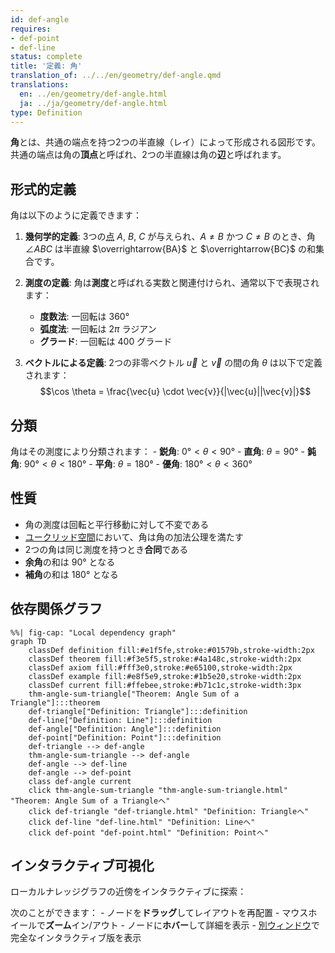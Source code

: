 ```yaml
---
id: def-angle
requires:
- def-point
- def-line
status: complete
title: '定義: 角'
translation_of: ../../en/geometry/def-angle.qmd
translations:
  en: ../en/geometry/def-angle.html
  ja: ../ja/geometry/def-angle.html
type: Definition
---
```


**角**とは、共通の端点を持つ2つの半直線（レイ）によって形成される図形です。共通の端点は角の**頂点**と呼ばれ、2つの半直線は角の**辺**と呼ばれます。

## 形式的定義

角は以下のように定義できます：

1. **幾何学的定義**: 3つの[点](def-point.qmd) $A$, $B$, $C$ が与えられ、$A \neq B$ かつ $C \neq B$ のとき、角 $\angle ABC$ は半直線 $\overrightarrow{BA}$ と $\overrightarrow{BC}$ の和集合です。

2. **測度の定義**: 角は**測度**と呼ばれる実数と関連付けられ、通常以下で表現されます：
   - **度数法**: 一回転は $360°$
   - **弧度法**: 一回転は $2\pi$ ラジアン
   - **グラード**: 一回転は $400$ グラード

3. **ベクトルによる定義**: 2つの非零ベクトル $\vec{u}$ と $\vec{v}$ の間の角 $\theta$ は以下で定義されます：
   $$\cos \theta = \frac{\vec{u} \cdot \vec{v}}{|\vec{u}||\vec{v}|}$$

## 分類

角はその測度により分類されます：
- **鋭角**: $0° < \theta < 90°$
- **直角**: $\theta = 90°$
- **鈍角**: $90° < \theta < 180°$
- **平角**: $\theta = 180°$
- **優角**: $180° < \theta < 360°$

## 性質

- 角の測度は回転と平行移動に対して不変である
- [ユークリッド空間](def-euclidean-space.qmd)において、角は角の加法公理を満たす
- 2つの角は同じ測度を持つとき**合同**である
- **余角**の和は $90°$ となる
- **補角**の和は $180°$ となる

## 依存関係グラフ

```mermaid
%%| fig-cap: "Local dependency graph"
graph TD
    classDef definition fill:#e1f5fe,stroke:#01579b,stroke-width:2px
    classDef theorem fill:#f3e5f5,stroke:#4a148c,stroke-width:2px
    classDef axiom fill:#fff3e0,stroke:#e65100,stroke-width:2px
    classDef example fill:#e8f5e9,stroke:#1b5e20,stroke-width:2px
    classDef current fill:#ffebee,stroke:#b71c1c,stroke-width:3px
    thm-angle-sum-triangle["Theorem: Angle Sum of a Triangle"]:::theorem
    def-triangle["Definition: Triangle"]:::definition
    def-line["Definition: Line"]:::definition
    def-angle["Definition: Angle"]:::definition
    def-point["Definition: Point"]:::definition
    def-triangle --> def-angle
    thm-angle-sum-triangle --> def-angle
    def-angle --> def-line
    def-angle --> def-point
    class def-angle current
    click thm-angle-sum-triangle "thm-angle-sum-triangle.html" "Theorem: Angle Sum of a Triangleへ"
    click def-triangle "def-triangle.html" "Definition: Triangleへ"
    click def-line "def-line.html" "Definition: Lineへ"
    click def-point "def-point.html" "Definition: Pointへ"
```

## インタラクティブ可視化

ローカルナレッジグラフの近傍をインタラクティブに探索：

::: {.graph-viz data-id="def-angle" data-width="700" data-height="500"}
:::

次のことができます：
- ノードを**ドラッグ**してレイアウトを再配置
- マウスホイールで**ズーム**イン/アウト
- ノードに**ホバー**して詳細を表示
- [別ウィンドウ](../../output/interactive/def-angle.html){target="_blank"}で完全なインタラクティブ版を表示
